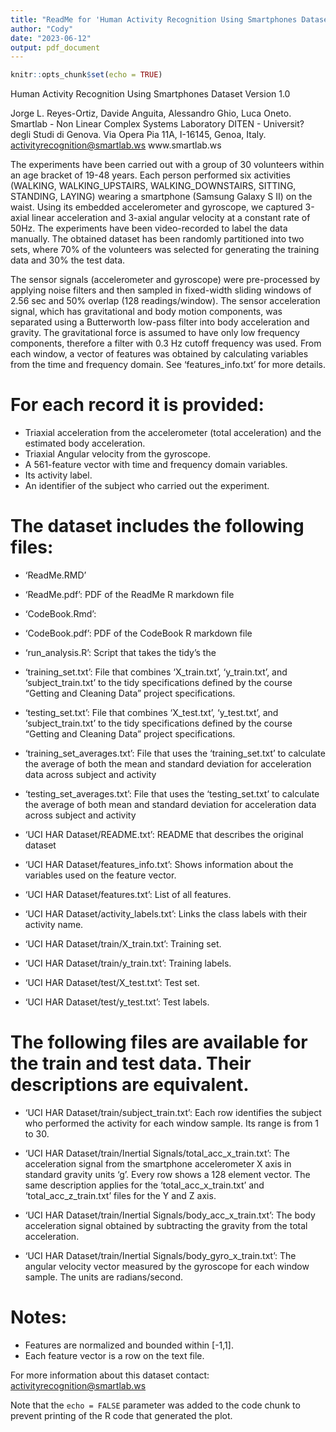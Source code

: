 ```yaml
---
title: "ReadMe for 'Human Activity Recognition Using Smartphones Dataset'"
author: "Cody"
date: "2023-06-12"
output: pdf_document
---
```


```r
knitr::opts_chunk$set(echo = TRUE)
```
Human Activity Recognition Using Smartphones Dataset
Version 1.0

Jorge L. Reyes-Ortiz, Davide Anguita, Alessandro Ghio, Luca Oneto.
Smartlab - Non Linear Complex Systems Laboratory
DITEN - Universit? degli Studi di Genova.
Via Opera Pia 11A, I-16145, Genoa, Italy.
<activityrecognition@smartlab.ws>
www.smartlab.ws

The experiments have been carried out with a group of 30 volunteers within an age bracket of 19-48 years. Each person performed six activities (WALKING, WALKING_UPSTAIRS, WALKING_DOWNSTAIRS, SITTING, STANDING, LAYING) wearing a smartphone (Samsung Galaxy S II) on the waist. Using its embedded accelerometer and gyroscope, we captured 3-axial linear acceleration and 3-axial angular velocity at a constant rate of 50Hz. The experiments have been video-recorded to label the data manually. The obtained dataset has been randomly partitioned into two sets, where 70% of the volunteers was selected for generating the training data and 30% the test data. 

The sensor signals (accelerometer and gyroscope) were pre-processed by applying noise filters and then sampled in fixed-width sliding windows of 2.56 sec and 50% overlap (128 readings/window). The sensor acceleration signal, which has gravitational and body motion components, was separated using a Butterworth low-pass filter into body acceleration and gravity. The gravitational force is assumed to have only low frequency components, therefore a filter with 0.3 Hz cutoff frequency was used. From each window, a vector of features was obtained by calculating variables from the time and frequency domain. See 'features_info.txt' for more details. 

# For each record it is provided:
- Triaxial acceleration from the accelerometer (total acceleration) and the estimated body acceleration.
- Triaxial Angular velocity from the gyroscope. 
- A 561-feature vector with time and frequency domain variables. 
- Its activity label. 
- An identifier of the subject who carried out the experiment.

# The dataset includes the following files:
- 'ReadMe.RMD'

- 'ReadMe.pdf': PDF of the ReadMe R markdown file

- 'CodeBook.Rmd': 

- 'CodeBook.pdf': PDF of the CodeBook R markdown file

- 'run_analysis.R': Script that takes the tidy's the 

- 'training_set.txt': File that combines 'X_train.txt', 'y_train.txt', and 'subject_train.txt' to the tidy specifications defined by the course "Getting and Cleaning Data" project specifications.

- 'testing_set.txt': File that combines 'X_test.txt', 'y_test.txt', and 'subject_train.txt' to the tidy specifications defined by the course "Getting and Cleaning Data" project specifications.

- 'training_set_averages.txt': File that uses the 'training_set.txt' to calculate the average of both the mean and standard deviation for acceleration data across subject and activity

- 'testing_set_averages.txt': File that uses the 'testing_set.txt' to calculate the average of both mean and standard deviation for acceleration data across subject and activity

- 'UCI HAR Dataset/README.txt': README that describes the original dataset 

- 'UCI HAR Dataset/features_info.txt': Shows information about the variables used on the feature vector.

- 'UCI HAR Dataset/features.txt': List of all features.

- 'UCI HAR Dataset/activity_labels.txt': Links the class labels with their activity name.

- 'UCI HAR Dataset/train/X_train.txt': Training set.

- 'UCI HAR Dataset/train/y_train.txt': Training labels.

- 'UCI HAR Dataset/test/X_test.txt': Test set.

- 'UCI HAR Dataset/test/y_test.txt': Test labels.

# The following files are available for the train and test data. Their descriptions are equivalent. 
- 'UCI HAR Dataset/train/subject_train.txt': Each row identifies the subject who performed the activity for each window sample. Its range is from 1 to 30. 

- 'UCI HAR Dataset/train/Inertial Signals/total_acc_x_train.txt': The acceleration signal from the smartphone accelerometer X axis in standard gravity units 'g'. Every row shows a 128 element vector. The same description applies for the 'total_acc_x_train.txt' and 'total_acc_z_train.txt' files for the Y and Z axis. 

- 'UCI HAR Dataset/train/Inertial Signals/body_acc_x_train.txt': The body acceleration signal obtained by subtracting the gravity from the total acceleration. 

- 'UCI HAR Dataset/train/Inertial Signals/body_gyro_x_train.txt': The angular velocity vector measured by the gyroscope for each window sample. The units are radians/second. 

# Notes: 
- Features are normalized and bounded within [-1,1].
- Each feature vector is a row on the text file.

For more information about this dataset contact: <activityrecognition@smartlab.ws>

Note that the `echo = FALSE` parameter was added to the code chunk to prevent printing of the R code that generated the plot.
